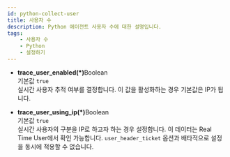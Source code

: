 ```yaml
---
id: python-collect-user
title: 사용자 수
description: Python 에이전트 사용자 수에 대한 설명입니다.
tags:
    - 사용자 수
    - Python
    - 설정하기
---
```


* **trace_user_enabled(*)**<span class='type'>Boolean</span><br/>
    기본값 `true`<br/>
    실시간 사용자 추적 여부를 결정합니다. 이 값을 활성화하는 경우 기본값은 IP가 됩니다.

* **trace_user_using_ip(*)**<span class='type'>Boolean</span><br/>
    기본값 `true`<br/>
    실시간 사용자의 구분을 IP로 하고자 하는 경우 설정합니다. 이 데이터는 Real Time User에서 확인 가능합니다. `user_header_ticket` 옵션과 배타적으로 설정을 동시에 적용할 수 없습니다.
 